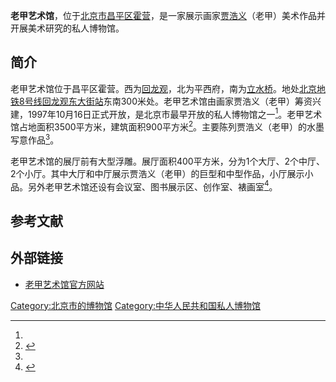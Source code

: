 {{Infobox Museum
|name          = 老甲艺术馆
|image         = 
|imagesize     = 250px
|caption       =
|map_type      =
|map_caption   = 
|latitude      =
|longitude     =
|established   = 1997年
|dissolved     =
|location      = {{CHN}}[[北京市|北京市]][[昌平区|昌平区]][[霍营街道|霍营]]
|type          = 
|visitors      = 
|director      = 
|curator       = 
|publictransit = 
|website       = 
}}
'''老甲艺术馆'''，位于[[北京市|北京市]][[昌平区|昌平区]][[霍营街道|霍营]]，是一家展示画家[[贾浩义|贾浩义]]（老甲）美术作品并开展美术研究的私人博物馆。

==简介==
老甲艺术馆位于昌平区霍营。西为[[回龙观|回龙观]]，北为平西府，南为[[立水桥|立水桥]]。地处[[北京地铁8号线|北京地铁8号线]][[回龙观东大街站|回龙观东大街站]]东南300米处。老甲艺术馆由画家贾浩义（老甲）筹资兴建，1997年10月16日正式开放，是北京市最早开放的私人博物馆之一<ref name=zj/>。老甲艺术馆占地面积3500平方米，建筑面积900平方米<ref>{{Cite web |url = http://www.cpweb.gov.cn/news/ziyuan/changguan/2013081214002.html |title = 老甲艺术馆 |author =  |date = 2013-08-12 |publisher = 昌平科普网 |language =  |accessdate =  |quote =  |archive-url = https://web.archive.org/web/20180109120451/http://www.cpweb.gov.cn/news/ziyuan/changguan/2013081214002.html |archive-date = 2018-01-09 |dead-url = yes }}</ref>。主要陈列贾浩义（老甲）的水墨写意作品<ref name=zj/>。

老甲艺术馆的展厅前有大型浮雕。展厅面积400平方米，分为1个大厅、2个中厅、2个小厅。其中大厅和中厅展示贾浩义（老甲）的巨型和中型作品，小厅展示小品。另外老甲艺术馆还设有会议室、图书展示区、创作室、裱画室<ref name=zj> {{Cite book | author =北京市文物局、首都博物馆联盟   | title = 走进博物馆——北京地区博物馆大全 | location =  | publisher = 北京出版社 | date = 2013年 | pages = 152 | ISBN =  | accessdate =  | url =  | language =  | quote = 老甲艺术馆 }} </ref>。

==参考文献==
{{reflist}}

==外部链接==
*[http://www.laojia-art-museum.com.cn 老甲艺术馆官方网站]

[[Category:北京市的博物馆|Category:北京市的博物馆]]
[[Category:中华人民共和国私人博物馆|Category:中华人民共和国私人博物馆]]
